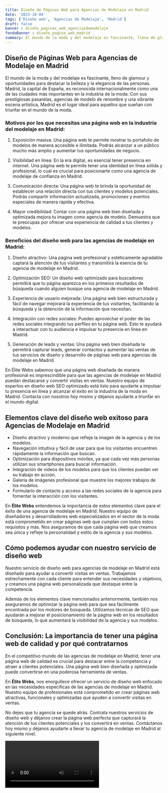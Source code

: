 ```yaml
---
title: Diseño de Páginas Web para Agencias de Modelaje en Madrid
date: '2023-10-04'
tags: ['Diseño web', 'Agencias de Modelaje', 'Madrid']
draft: false
banner : diseño_paginas_web_agenciasdemodelaje
fondoBanner : diseño_pagina_web_madrid
summary: El mundo de la moda y del modelaje es fascinante, lleno de glamour y oportunidades para destacar la belleza y la elegancia de las personas. Madrid, la capital de España, es reconocida internacionalmente como una de las ciudades más importantes en la industria de la moda. Con sus prestigiosas pasarelas, agencias de modelo de renombre y una vibrante escena artística, Madrid es el lugar ideal para aquellos que sueñan con triunfar en el mundo de la moda.
---
```


## Diseño de Páginas Web para Agencias de Modelaje en Madrid

El mundo de la moda y del modelaje es fascinante, lleno de glamour y oportunidades para destacar la belleza y la elegancia de las personas. Madrid, la capital de España, es reconocida internacionalmente como una de las ciudades más importantes en la industria de la moda. Con sus prestigiosas pasarelas, agencias de modelo de renombre y una vibrante escena artística, Madrid es el lugar ideal para aquellos que sueñan con triunfar en el mundo de la moda.

### Motivos por los que necesitas una página web en la industria del modelaje en Madrid:

1. Exposición masiva: Una página web te permite mostrar tu portafolio de modelos de manera accesible e ilimitada. Podrás alcanzar a un público mucho más amplio y aumentar tus oportunidades de negocio.

2. Visibilidad en línea: En la era digital, es esencial tener presencia en internet. Una página web te permite tener una identidad en línea sólida y profesional, lo cual es crucial para posicionarte como una agencia de modelaje de confianza en Madrid.

3. Comunicación directa: Una página web te brinda la oportunidad de establecer una relación directa con tus clientes y modelos potenciales. Podrás compartir información actualizada, promociones y eventos especiales de manera rápida y efectiva.

4. Mayor credibilidad: Contar con una página web bien diseñada y optimizada mejora tu imagen como agencia de modelo. Demuestra que te preocupas por ofrecer una experiencia de calidad a tus clientes y modelos.

### Beneficios del diseño web para las agencias de modelaje en Madrid:

1. Diseño atractivo: Una página web profesional y estéticamente agradable captará la atención de tus visitantes y transmitirá la esencia de tu agencia de modelaje en Madrid.

2. Optimización SEO: Un diseño web optimizado para buscadores permitirá que tu página aparezca en los primeros resultados de búsqueda cuando alguien busque una agencia de modelaje en Madrid.

3. Experiencia de usuario mejorada: Una página web bien estructurada y fácil de navegar mejorará la experiencia de tus visitantes, facilitando la búsqueda y la obtención de la información que necesitan.

4. Integración con redes sociales: Puedes aprovechar el poder de las redes sociales integrando tus perfiles en tu página web. Esto te ayudará a interactuar con tu audiencia e impulsar tu presencia en línea en Madrid.

5. Generación de leads y ventas: Una página web bien diseñada te permitirá capturar leads, generar contactos y aumentar las ventas de tus servicios de diseño y desarrollo de páginas web para agencias de modelaje en Madrid.

En Élite Webs sabemos que una página web diseñada de manera profesional es imprescindible para que las agencias de modelaje en Madrid puedan destacarse y convertir visitas en ventas. Nuestro equipo de expertos en diseño web SEO optimizado está listo para ayudarte a impulsar tu presencia en línea y alcanzar el éxito en la industria de la moda en Madrid. Contacta con nosotros hoy mismo y déjanos ayudarte a triunfar en el mundo digital.

<GifSeo />

<Cta />

## Elementos clave del diseño web exitoso para Agencias de Modelaje en Madrid

- Diseño atractivo y moderno que refleje la imagen de la agencia y de los modelos.
- Navegación intuitiva y fácil de usar para que los visitantes encuentren rápidamente la información que buscan.
- Optimización para dispositivos móviles, ya que cada vez más personas utilizan sus smartphones para buscar información.
- Integración de videos de los modelos para que los clientes puedan ver su trabajo en acción.
- Galería de imágenes profesional que muestre los mejores trabajos de los modelos.
- Formulario de contacto y acceso a las redes sociales de la agencia para fomentar la interacción con los visitantes.

En **Élite Webs** entendemos la importancia de estos elementos clave para el éxito de una agencia de modelaje en Madrid. Nuestro equipo de diseñadores y desarrolladores web especializados en el sector de la moda está comprometido en crear páginas web que cumplan con todos estos requisitos y más. Nos aseguramos de que cada página web que creamos sea única y refleje la personalidad y estilo de la agencia y sus modelos.

## Cómo podemos ayudar con nuestro servicio de diseño web

Nuestro servicio de diseño web para agencias de modelaje en Madrid está diseñado para ayudar a convertir visitas en ventas. Trabajamos estrechamente con cada cliente para entender sus necesidades y objetivos, y creamos una página web personalizada que destaque entre la competencia.

Además de los elementos clave mencionados anteriormente, también nos aseguramos de optimizar la página web para que sea fácilmente encontrada por los motores de búsqueda. Utilizamos técnicas de SEO que ayudarán a mejorar el posicionamiento de la página web en los resultados de búsqueda, lo que aumentará la visibilidad de la agencia y sus modelos.

## Conclusión: La importancia de tener una página web de calidad y por qué contratarnos

En el competitivo mundo de las agencias de modelaje en Madrid, tener una página web de calidad es crucial para destacar entre la competencia y atraer a clientes potenciales. Una página web bien diseñada y optimizada puede convertirse en una poderosa herramienta de ventas.

En **Élite Webs**, nos enorgullece ofrecer un servicio de diseño web enfocado en las necesidades específicas de las agencias de modelaje en Madrid. Nuestro equipo de profesionales está comprometido en crear páginas web atractivas, funcionales y optimizadas que ayuden a convertir visitas en ventas.

No dejes que tu agencia se quede atrás. Contrata nuestros servicios de diseño web y déjanos crear la página web perfecta que capturará la atención de tus clientes potenciales y los convertirá en ventas. Contáctanos hoy mismo y déjanos ayudarte a llevar tu agencia de modelaje en Madrid al siguiente nivel.

<Video />

<CtaBot job='Agencias de Modelaje' city='Madrid'/>

<Gmaps query='Madrid+españa+maps' />